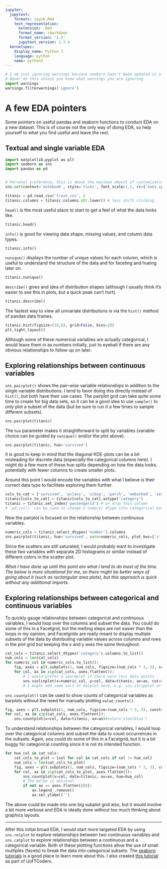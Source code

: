 ```yaml
---
jupyter:
  jupytext:
    formats: ipynb,Rmd
    text_representation:
      extension: .Rmd
      format_name: rmarkdown
      format_version: '1.2'
      jupytext_version: 1.3.4
  kernelspec:
    display_name: Python 3
    language: python
    name: python3
---
```


```python
# I am just ignoring warnings becuase seaborn hasn't been updated in a while
# Never do this unless you know what warnings you are ignoring
import warnings
warnings.filterwarnings('ignore') 
```

# A few EDA pointers

Some pointers on useful pandas and seaborn functions to conduct EDA on a new dataset.
This is of course not the only way of doing EDA, so help yourself to what you find useful and leave the rest.

## Textual and single variable EDA

```python
import matplotlib.pyplot as plt
import seaborn as sns
import pandas as pd


# Personal preference, this is about the maximum amount of customization I think is needed for EDA
sns.set(context='notebook', style='ticks', font_scale=1.2, rc={'axes.spines.right':False, 'axes.spines.top':False})

titanic = pd.read_csv('train.csv', )
titanic.columns = titanic.columns.str.lower() # less shift clicking
```

`head()` is the most useful place to start to get a feel of what the data looks like.

```python
titanic.head()
```

`info()` is good for viewing data shape, missing values, and column data types.

```python
titanic.info()
```

`nunique()` displays the number of unique values for each column, which is useful to understand the structure of the data and for faceting and hueing later on.

```python
titanic.nunique()
```

`describe()` gives and idea of distribution shapes (although I usually think it's easier to see this in plots, but a quick peak can't hurt).

```python
titanic.describe()
```

The fastest way to view all univariate distributions is via the `hist()` method of pandas data frames.

```python
titanic.hist(figsize=(10,6), grid=False, bins=20)
plt.tight_layout()
```

Although some of these numerical variables are actually categorical,
I would leave them in as numbers initially,
just to eyeball if there are any obvious relationships to follow up on later.

## Exploring relationships between continuous variables

`sns.pairplot()` shows the pair-wise variable relationships
in addition to the single variable distributions.
I tend to favor doing this directly instead of `hist()`,
but both have their use cases.
The pairplot grid can take quite some time to create for big data sets,
so it can be a good idea to use `sample()`
to only plot a subset of the data
(but be sure to run it a few times to sample different subsets).

```python
sns.pairplot(titanic)
```

The `hue` parameter makes it straightforward to split by variables (variable choice can be guided by `nunique()` and/or the plot above).

```python
sns.pairplot(titanic, hue='survived')
```

It is good to keep in mind that the diagonal KDE-plots can be a bit misleading for discrete data (especially the categorical columns here). I might do a few more of these hue splits depending on how the data looks, potentially with fewer columns to create smaller plots.

Around this point I would encode the variables with what I believe is their correct data type to facilitate exploring them further.

```python
cols_to_cat = ['survived', 'pclass', 'sibsp', 'parch', 'embarked', 'sex']
titanic[cols_to_cat] = titanic[cols_to_cat].astype('category')
titanic = titanic.set_index('passengerid') # or drop this column
# `pd.cut()` can be used to change a numeric dtype into categorical bins
```

Now the pairplot is focused on the relationship between continuous variables.

```python
numeric_cols = titanic.select_dtypes('number').columns
sns.pairplot(titanic, hue='survived', vars=numeric_cols, plot_kws={'s':6, 'edgecolor':'none'})
```

Since the scatters are still saturated,
I would probably want to investigate these two variables with separate 2D histograms
or similar instead of different colors in the scatter plot.

*What I have done up until this point are what I tend to do most of the time.
The below is more situational for me,
so there might be better ways of going about it (such as rectangular area plots),
but this approach is quick without any additional imports.*

## Exploring relationships between categorical and continuous variables

To quickly gauge relationships between categorical and continuous variables,
I would loop over the columns and subset the data. You could do some of this in a Facetgrid,
but the melting steps are not easier than the loops in my opinion,
and Facetgrids are really meant to display multiple subsets of the data
by distributing variable values across columns and rows
in the plot grid but keeping the x and y axes the same throughout. 

```python
cat_cols = titanic.select_dtypes('category').columns.to_list()
num_cols = len(cat_cols)
for numeric_col in numeric_cols.to_list():
    fig, axes = plt.subplots(1, num_cols, figsize=(num_cols * 3, 3), constrained_layout=True)
    for col, ax in zip(cat_cols, axes.flatten()):
        # I would prefer a swarmplot if there were less data points
        sns.violinplot(x=numeric_col, y=col, data=titanic, ax=ax, cut=0, scale='width')
        # I might add some sort of dotplot here, e.g. sns.stripplot or the fliers only from a boxplot
```

`sns.countplot()` can be used to show counts of categorical variables as barplots
without the need for manually plotting `value_counts()`.

```python
fig, axes = plt.subplots(1, num_cols, figsize=(num_cols * 3, 3), constrained_layout=True)
for col, ax in zip(cat_cols, axes.flatten()):
    sns.countplot(x=col, data=titanic, ax=ax)#color='steelblue')
```

To understand relationships between the categorical variables,
I would loop over the categorical columns and subset the data to count occurrences in the subsets.
Again,
you could do some of this in a Facetgrid,
but it is a bit buggy for categorical counting since it is not its intended function.

```python
for hue_col in cat_cols:
    cat_cols_to_plot = [col for col in cat_cols if col != hue_col]
    num_cols = len(cat_cols_to_plot)
    fig, axes = plt.subplots(1, num_cols, figsize=(num_cols * 3, 3), constrained_layout=True)
    for col, ax in zip(cat_cols_to_plot, axes.flatten()):
        sns.countplot(x=col, data=titanic, ax=ax, hue=hue_col)
        # The below is optional
        if not ax == axes.flatten()[0]:
            ax.legend_.remove()
            ax.set_ylabel('')
```

The above could be made into one big subplot grid also,
but it would involve a bit more verbose and EDA is ideally done without too much thinking about graphics layouts.

---


After this initial broad EDA,
I would start more targeted EDA by using `sns.relplot` to explore relationships between two continuous variables
and `sns.catplot` to explore relationships between a continuous and a categorical variable.
Both of these plotting functions allow the use of small multiples (facets)
to break the data into categorical subsets.
The [seaborn tutorials](https://seaborn.pydata.org/tutorial.html) is a good place to learn more about this.
I also created [this tutorial](https://nbviewer.jupyter.org/github/UofTCoders/2018-09-10-utoronto/blob/gh-pages/code/3-data-wrangling-and-viz.ipynb#Exploring-relationships-between-two-quantitative-variables) as part of UofTCoders.
